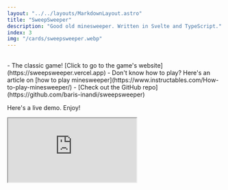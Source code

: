 ```yaml
---
layout: "../../layouts/MarkdownLayout.astro"
title: "SweepSweeper"
description: "Good old minesweeper. Written in Svelte and TypeScript."
index: 3
img: "/cards/sweepsweeper.webp"
---
```


<br />
- The classic game! [Click to go to the game's website](https://sweepsweeper.vercel.app)
- Don't know how to play? Here's an article on [how to play minesweeper](https://www.instructables.com/How-to-play-minesweeper/)
- [Check out the GitHub repo](https://github.com/baris-inandi/sweepsweeper)

Here's a live demo. Enjoy!

<iframe class="bg-white h-[65vh] m-0 p-0 mt-4 w-full border border-neutral-200 rounded-md brightness-[0.97]" src="https://sweepsweeper.vercel.app" title="Sweepsweeper demo" />